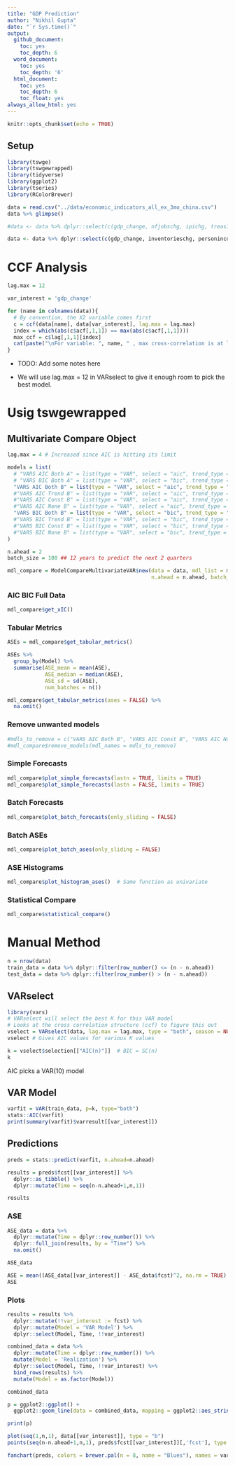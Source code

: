 ```yaml
---
title: "GDP Prediction"
author: "Nikhil Gupta"
date: "`r Sys.time()`"
output:
  github_document: 
    toc: yes
    toc_depth: 6
  word_document:
    toc: yes
    toc_depth: '6'
  html_document:
    toc: yes
    toc_depth: 6
    toc_float: yes
always_allow_html: yes
---
```



```r
knitr::opts_chunk$set(echo = TRUE)
```


## Setup
```r
library(tswge)
library(tswgewrapped)
library(tidyverse)
library(ggplot2)
library(tseries)
library(RColorBrewer)
```

```r
data = read.csv("../data/economic_indicators_all_ex_3mo_china.csv")
data %>% glimpse()
```

```r
#data <- data %>% dplyr::select(c(gdp_change, nfjobschg, ipichg, treas10yr, fedintrate, cpichg, inventorieschg, ppichg, #popchg, homeownership, corpprofitchg, personincomechg, housingpermitschg))

data <- data %>% dplyr::select(c(gdp_change, inventorieschg, personincomechg, housingpermitschg))
```

# CCF Analysis

```r
lag.max = 12
```

```r

var_interest = 'gdp_change'

for (name in colnames(data)){
  # By convention, the X2 variable comes first
  c = ccf(data[name], data[var_interest], lag.max = lag.max)
  index = which(abs(c$acf[,1,1]) == max(abs(c$acf[,1,1])))
  max_ccf = c$lag[,1,1][index] 
  cat(paste("\nFor variable: ", name, " , max cross-correlation is at lag: ", max_ccf, sep = ""))
}


```

* TODO: Add some notes here

* We will use lag.max = 12 in VARselect to give it enough room to pick the best model.


# Usig tswgewrapped

## Multivariate Compare Object
```r

lag.max = 4 # Increased since AIC is hitting its limit

models = list(
  # "VARS AIC Both A" = list(type = "VAR", select = "aic", trend_type = "both", lag.max = lag.max, sliding_ase = FALSE),
  # "VARS BIC Both A" = list(type = "VAR", select = "bic", trend_type = "both", lag.max = lag.max, sliding_ase = FALSE),
  "VARS AIC Both B" = list(type = "VAR", select = "aic", trend_type = "both", lag.max = lag.max, sliding_ase = TRUE),
  #"VARS AIC Trend B" = list(type = "VAR", select = "aic", trend_type = "trend", lag.max = lag.max, sliding_ase = TRUE),
  #"VARS AIC Const B" = list(type = "VAR", select = "aic", trend_type = "const", lag.max = lag.max, sliding_ase = TRUE),
  #"VARS AIC None B" = list(type = "VAR", select = "aic", trend_type = "none", lag.max = lag.max, sliding_ase = TRUE),
  "VARS BIC Both B" = list(type = "VAR", select = "bic", trend_type = "both", lag.max = lag.max, sliding_ase = TRUE)#,
  #"VARS BIC Trend B" = list(type = "VAR", select = "bic", trend_type = "trend", lag.max = lag.max, sliding_ase = TRUE),
  #"VARS BIC Const B" = list(type = "VAR", select = "bic", trend_type = "const", lag.max = lag.max, sliding_ase = TRUE),
  #"VARS BIC None B" = list(type = "VAR", select = "bic", trend_type = "none", lag.max = lag.max, sliding_ase = TRUE)
)
```

```r
n.ahead = 2
batch_size = 100 ## 12 years to predict the next 2 quarters
```


```r
mdl_compare = ModelCompareMultivariateVAR$new(data = data, mdl_list = models, var_interest = var_interest,
                                              n.ahead = n.ahead, batch_size = batch_size, verbose = 1)
```

### AIC BIC Full Data
```r
mdl_compare$get_xIC() 
```

### Tabular Metrics

```r
ASEs = mdl_compare$get_tabular_metrics() 

ASEs %>% 
  group_by(Model) %>% 
  summarise(ASE_mean = mean(ASE),
            ASE_median = median(ASE),
            ASE_sd = sd(ASE),
            num_batches = n())

```


```r
mdl_compare$get_tabular_metrics(ases = FALSE) %>% 
  na.omit()
```

### Remove unwanted models
```r
#mdls_to_remove = c("VARS AIC Both B", "VARS AIC Const B", "VARS AIC None B", "VARS AIC Trend B")
#mdl_compare$remove_models(mdl_names = mdls_to_remove)
```


### Simple Forecasts
```r
mdl_compare$plot_simple_forecasts(lastn = TRUE, limits = TRUE)
mdl_compare$plot_simple_forecasts(lastn = FALSE, limits = TRUE)
```


### Batch Forecasts
```r
mdl_compare$plot_batch_forecasts(only_sliding = FALSE)
```

### Batch ASEs
```r
mdl_compare$plot_batch_ases(only_sliding = FALSE)
```

### ASE Histograms
```r
mdl_compare$plot_histogram_ases()  # Same function as univariate
```


### Statistical Compare
```r
mdl_compare$statistical_compare() 
```


# Manual Method

```r
n = nrow(data)
train_data = data %>% dplyr::filter(row_number() <= (n - n.ahead))
test_data = data %>% dplyr::filter(row_number() > (n - n.ahead))
```


## VARselect
```r
library(vars)
# VARselect will select the best K for this VAR model
# Looks at the cross correlation structure (ccf) to figure this out 
vselect = VARselect(data, lag.max = lag.max, type = "both", season = NULL, exogen = NULL)
vselect # Gives AIC values for various K values

k = vselect$selection[["AIC(n)"]]  # BIC = SC(n)
k
```

AIC picks a VAR(10) model

## VAR Model

```r
varfit = VAR(train_data, p=k, type="both")
stats::AIC(varfit)
print(summary(varfit)$varresult[[var_interest]])
```

## Predictions

```r
preds = stats::predict(varfit, n.ahead=n.ahead)

results = preds$fcst[[var_interest]] %>% 
  dplyr::as_tibble() %>% 
  dplyr::mutate(Time = seq(n-n.ahead+1,n,1)) 

results

```

### ASE

```r
ASE_data = data %>% 
  dplyr::mutate(Time = dplyr::row_number()) %>% 
  dplyr::full_join(results, by = "Time") %>% 
  na.omit()

ASE_data
```

```r
ASE = mean((ASE_data[[var_interest]] - ASE_data$fcst)^2, na.rm = TRUE)
ASE
```


### Plots

```r
results = results %>% 
  dplyr::mutate(!!var_interest := fcst) %>% 
  dplyr::mutate(Model = 'VAR Model') %>% 
  dplyr::select(Model, Time, !!var_interest)

combined_data = data %>% 
  dplyr::mutate(Time = dplyr::row_number()) %>% 
  mutate(Model = 'Realization') %>% 
  dplyr::select(Model, Time, !!var_interest) %>% 
  bind_rows(results) %>% 
  mutate(Model = as.factor(Model))

combined_data
```


```r
p = ggplot2::ggplot() + 
  ggplot2::geom_line(data = combined_data, mapping = ggplot2::aes_string(x = "Time", y = var_interest, color = "Model"))

print(p)

plot(seq(1,n,1), data[[var_interest]], type = "b")
points(seq(n-n.ahead+1,n,1), preds$fcst[[var_interest]][,'fcst'], type = "b", pch = 15)
```


```r
fanchart(preds, colors = brewer.pal(n = 8, name = "Blues"), names = var_interest) 
```


